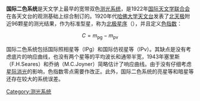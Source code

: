 {{Unreferenced|time=2019-03-30T11:40:37+00:00}}
'''国际二色系统'''是天文学上最早的宽带双色[[测光系统|测光系统]]，是1922年[[国际天文学联合会|国际天文学联合会]]在各天文台的观测基础上综合制订的。1920年代[[哈佛大学天文台|哈佛大学天文台]]发表了[[北天极|北天极]]附近96颗星的测光结果，作为标准型星，称为[[北极星序|北极星序]]（{{lang|en|NPS}}），并且定义[[色指数|色指数]]：

:<math>C=m_{\mathrm{pg}}-m_{\mathrm{pv}}</math>

国际二色系统包括国际照相星等（IPg）和国际仿视星等（IPv）。其缺点是没有考虑底片的响应曲线，也没有两个星等的平均波长和通带半宽，1943年塞里斯（F.H.Seares）和乔纳（M.C.Joyner）简略估计了响应曲线。由于没有仔细考虑[[星际消光|星际消光]]的影响，色指数零点需要作改正。此外，国际二色系统的亮星等和暗星等还存在较大的系统误差。

[[Category:测光系统|Category:测光系统]]